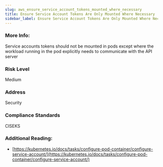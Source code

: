 ```yaml
---
slug: aws_ensure_service_account_tokens_mounted_where_necessary
title: Ensure Service Account Tokens Are Only Mounted Where Necessary
sidebar_label: Ensure Service Account Tokens Are Only Mounted Where Necessary
---
```


### More Info:

Service accounts tokens should not be mounted in pods except where the workload running in the pod explicitly needs to communicate with the API server

### Risk Level

Medium

### Address

Security

### Compliance Standards

CISEKS

### Additional Reading:

- [https://kubernetes.io/docs/tasks/configure-pod-container/configure-service-account/](https://kubernetes.io/docs/tasks/configure-pod-container/configure-service-account/) 

